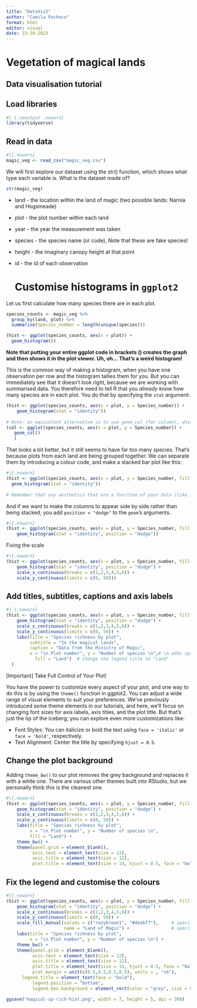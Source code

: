 ```yaml
---
title: "DataViz2"
author: "Camila Pacheco"
format: html
editor: visual
date: 23-10-2023
---
```


# Vegetation of magical lands

## Data visualisation tutorial

## Load libraries

```r
#| {.nooutput .nowarn}
library(tidyverse)
```

## Read in data

```r
#|{.nowarn}
magic_veg <- read_csv("magic_veg.csv")

```

We will first explore our dataset using the str() function, which shows what type each variable is. What is the dataset made of?

```r
str(magic_veg)
```

-   land - the location within the land of magic (two possible lands: Narnia and Hogsmeade)

-   plot - the plot number within each land

-   year - the year the measurement was taken

-   species - the species name (or code), Note that these are fake species!

-   height - the imaginary canopy height at that point

-   id - the id of each observation

    # Customise histograms in `ggplot2`

Let us first calculate how many species there are in each plot.

```r
species_counts <- magic_veg %>%
  group_by(land, plot) %>%
  summarise(Species_number = length(unique(species)))
```

```r
(hist <- ggplot(species_counts, aes(x = plot)) +
  geom_histogram())
```

**Note that putting your entire ggplot code in brackets () creates the graph and then shows it in the plot viewer. Uh, oh... That's a weird histogram!**

This is the common way of making a histogram, when you have one observation per row and the histogram tallies them for you. But you can immediately see that it doesn't look right, because we are working with summarised data. You therefore need to tell R that you *already know* how many species are in each plot. You do that by specifying the `stat` argument:

```r
(hist <- ggplot(species_counts, aes(x = plot, y = Species_number)) +
    geom_histogram(stat = "identity"))
    
# Note: an equivalent alternative is to use geom_col (for column), which takes a y value and displays it
(col <- ggplot(species_counts, aes(x = plot, y = Species_number)) +
   geom_col()
   )
```

That looks a bit better, but it still seems to have far too many species. That's because plots from each land are being grouped together. We can separate them by introducing a colour code, and make a stacked bar plot like this:

```r
#|{.nowarn}
(hist <- ggplot(species_counts, aes(x = plot, y = Species_number, fill = land)) +
  geom_histogram(stat = "identity"))
  
# Remember that any aesthetics that are a function of your data (like fill here) need to be INSIDE the aes() brackets.
```

And if we want to make the columns to appear side by side rather than being stacked, you add `position = "dodge"` to the `geom`'s arguments.

```r
#|{.nowarn}
(hist <- ggplot(species_counts, aes(x = plot, y = Species_number, fill = land)) +
    geom_histogram(stat = "identity", position = "dodge"))
```

Fixing the scale

```r
#|{.nowarn}
(hist <- ggplot(species_counts, aes(x = plot, y = Species_number, fill = land)) +
    geom_histogram(stat = "identity", position = "dodge") + 
    scale_x_continuous(breaks = c(1,2,3,4,5,6)) + 
    scale_y_continuous(limits = c(0, 50)))
```

## Add titles, subtitles, captions and axis labels

```r
#| {.nowarn}
(hist <- ggplot(species_counts, aes(x = plot, y = Species_number, fill = land)) +
    geom_histogram(stat = "identity", position = "dodge") +
    scale_x_continuous(breaks = c(1,2,3,4,5,6)) + 
    scale_y_continuous(limits = c(0, 50)) +
    labs(title = "Species richness by plot", 
         subtitle = "In the magical lands",
         caption = "Data from the Ministry of Magic", 
         x = "\n Plot number", y = "Number of species \n",# \n adds space before x and after y axis text
           fill = "Land")  # Change the legend title to "Land"
  )     
```

\[Important\] Take Full Control of Your Plot!

You have the power to customize every aspect of your plot, and one way to do this is by using the `theme()` function in ggplot2. You can adjust a wide range of visual elements to suit your preferences. We've previously introduced some theme elements in our tutorials, and here, we'll focus on changing font sizes for axis labels, axis titles, and the plot title. But that's just the tip of the iceberg; you can explore even more customizations like:

-   Font Styles: You can italicize or bold the text using `face = 'italic'` or `face = 'bold'`, respectively.
-   Text Alignment: Center the title by specifying `hjust = 0.5`.

## Change the plot background

Adding `theme_bw()` to our plot removes the grey background and replaces it with a white one. There are various other themes built into RStudio, but we personally think this is the cleanest one.

```r
#|{.nowarn}
(hist <- ggplot(species_counts, aes(x = plot, y = Species_number, fill = land)) +
    geom_histogram(stat = "identity", position = "dodge") + 
    scale_x_continuous(breaks = c(1,2,3,4,5,6)) + 
    scale_y_continuous(limits = c(0, 50)) +
    labs(title = "Species richness by plot", 
         x = "\n Plot number", y = "Number of species \n",
         fill = "Land") + 
    theme_bw() +
    theme(panel.grid = element_blank(), 
          axis.text = element_text(size = 12), 
          axis.title = element_text(size = 12), 
          plot.title = element_text(size = 14, hjust = 0.5, face = "bold")))
```

## Fix the legend and customise the colours

```r
#|{.nowarn}
(hist <- ggplot(species_counts, aes(x = plot, y = Species_number, fill = land)) +
    geom_histogram(stat = "identity", position = "dodge") + 
    scale_x_continuous(breaks = c(1,2,3,4,5,6)) + 
    scale_y_continuous(limits = c(0, 50)) +
    scale_fill_manual(values = c("rosybrown1", "#deebf7"),     # specifying the colours
                      name = "Land of Magic") +                # specifying title of legend
    labs(title = "Species richness by plot", 
         x = "\n Plot number", y = "Number of species \n") + 
    theme_bw() +
    theme(panel.grid = element_blank(), 
          axis.text = element_text(size = 12), 
          axis.title = element_text(size = 12), 
          plot.title = element_text(size = 14, hjust = 0.5, face = "bold"), 
          plot.margin = unit(c(0.5,0.5,0.5,0.5), units = , "cm"), 
	  legend.title = element_text(face = "bold"),
          legend.position = "bottom", 
          legend.box.background = element_rect(color = "grey", size = 0.3)))
```

```r
ggsave("magical-sp-rich-hist.png", width = 7, height = 5, dpi = 300)
```
